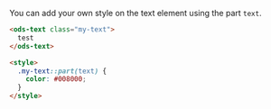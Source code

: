 You can add your own style on the text element using the part `text`.

```html
<ods-text class="my-text">
  test
</ods-text>

<style>
  .my-text::part(text) {
    color: #008000;
  }
</style>
```
